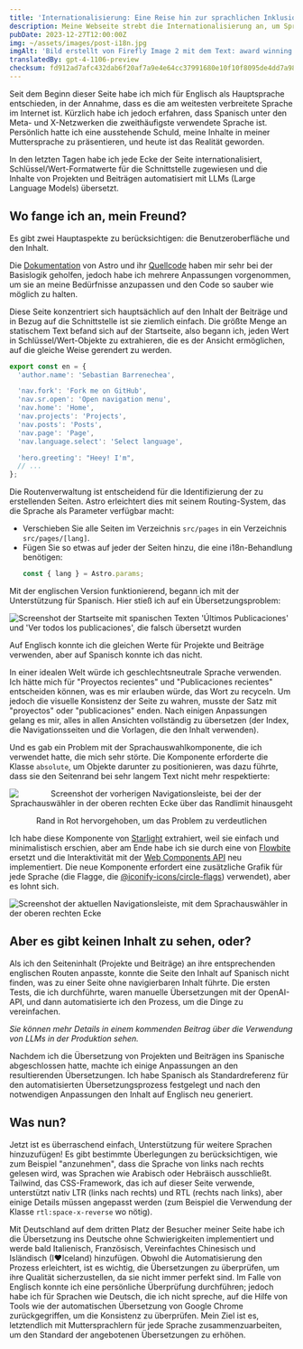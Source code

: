 ```yaml
---
title: 'Internationalisierung: Eine Reise hin zur sprachlichen Inklusion'
description: Meine Webseite strebt die Internationalisierung an, um Sprachbarrieren abzubauen und ein vielfältiges Publikum willkommen zu heißen.
pubDate: 2023-12-27T12:00:00Z
img: ~/assets/images/post-i18n.jpg
imgAlt: 'Bild erstellt von Firefly Image 2 mit dem Text: award winning art, a branched tree made of light rays and energy, dramatic, impactful, colorful, high definition, 4k uhd'
translatedBy: gpt-4-1106-preview
checksum: fd912ad7afc432dab6f20af7a9e4e64cc37991680e10f10f8095de4dd7a98dbb
---
```



Seit dem Beginn dieser Seite habe ich mich für Englisch als Hauptsprache entschieden, in der Annahme, dass es die am weitesten verbreitete Sprache im Internet ist. Kürzlich habe ich jedoch erfahren, dass Spanisch unter den Meta- und X-Netzwerken die zweithäufigste verwendete Sprache ist. Persönlich hatte ich eine ausstehende Schuld, meine Inhalte in meiner Muttersprache zu präsentieren, und heute ist das Realität geworden.

In den letzten Tagen habe ich jede Ecke der Seite internationalisiert, Schlüssel/Wert-Formatwerte für die Schnittstelle zugewiesen und die Inhalte von Projekten und Beiträgen automatisiert mit LLMs (Large Language Models) übersetzt.

## Wo fange ich an, mein Freund?

Es gibt zwei Hauptaspekte zu berücksichtigen: die Benutzeroberfläche und den Inhalt.

Die [Dokumentation](https://docs.astro.build/de/recipes/i18n/) von Astro und ihr [Quellcode](https://github.com/withastro/docs/tree/main/src/i18n) haben mir sehr bei der Basislogik geholfen, jedoch habe ich mehrere Anpassungen vorgenommen, um sie an meine Bedürfnisse anzupassen und den Code so sauber wie möglich zu halten.

Diese Seite konzentriert sich hauptsächlich auf den Inhalt der Beiträge und in Bezug auf die Schnittstelle ist sie ziemlich einfach. Die größte Menge an statischem Text befand sich auf der Startseite, also begann ich, jeden Wert in Schlüssel/Wert-Objekte zu extrahieren, die es der Ansicht ermöglichen, auf die gleiche Weise gerendert zu werden.

```typescript
export const en = {
  'author.name': 'Sebastian Barrenechea',

  'nav.fork': 'Fork me on GitHub',
  'nav.sr.open': 'Open navigation menu',
  'nav.home': 'Home',
  'nav.projects': 'Projects',
  'nav.posts': 'Posts',
  'nav.page': 'Page',
  'nav.language.select': 'Select language',

  'hero.greeting': "Heey! I'm",
  // ...
};
```

Die Routenverwaltung ist entscheidend für die Identifizierung der zu erstellenden Seiten. Astro erleichtert dies mit seinem Routing-System, das die Sprache als Parameter verfügbar macht:

- Verschieben Sie alle Seiten im Verzeichnis `src/pages` in ein Verzeichnis `src/pages/[lang]`.
- Fügen Sie so etwas auf jeder der Seiten hinzu, die eine i18n-Behandlung benötigen:
  ```typescript
  const { lang } = Astro.params;
  ```

Mit der englischen Version funktionierend, begann ich mit der Unterstützung für Spanisch. Hier stieß ich auf ein Übersetzungsproblem:

<Image
  src={WrongEsTranslation}
  alt="Screenshot der Startseite mit spanischen Texten 'Últimos Publicaciones' und 'Ver todos los publicaciones', die falsch übersetzt wurden"
  format="webp"
/>

Auf Englisch konnte ich die gleichen Werte für Projekte und Beiträge verwenden, aber auf Spanisch konnte ich das nicht.

In einer idealen Welt würde ich geschlechtsneutrale Sprache verwenden. Ich hätte mich für "Proyectos recientes" und "Publicaciones recientes" entscheiden können, was es mir erlauben würde, das Wort zu recyceln. Um jedoch die visuelle Konsistenz der Seite zu wahren, musste der Satz mit "proyectos" oder "publicaciones" enden. Nach einigen Anpassungen gelang es mir, alles in allen Ansichten vollständig zu übersetzen (der Index, die Navigationsseiten und die Vorlagen, die den Inhalt verwenden).

Und es gab ein Problem mit der Sprachauswahlkomponente, die ich verwendet hatte, die mich sehr störte. Die Komponente erforderte die Klasse `absolute`, um Objekte darunter zu positionieren, was dazu führte, dass sie den Seitenrand bei sehr langem Text nicht mehr respektierte:

<div align="center">
  <Image
    src={OldNavbar}
    alt="Screenshot der vorherigen Navigationsleiste, bei der der Sprachauswähler in der oberen rechten Ecke über das Randlimit hinausgeht"
    format="webp"
  />
  <p class="italic">Rand in Rot hervorgehoben, um das Problem zu verdeutlichen</p>
</div>

Ich habe diese Komponente von [Starlight](https://starlight.astro.build/de/) extrahiert, weil sie einfach und minimalistisch erschien, aber am Ende habe ich sie durch eine von [Flowbite](https://flowbite.com/docs/components/navbar/#language-dropdown) ersetzt und die Interaktivität mit der [Web Components API](https://web.dev/articles/custom-elements-v1) neu implementiert. Die neue Komponente erfordert eine zusätzliche Grafik für jede Sprache (die Flagge, die [@iconify-icons/circle-flags](https://icon-sets.iconify.design/circle-flags/)) verwendet), aber es lohnt sich.

<Image
  src={NewNavbar}
  alt="Screenshot der aktuellen Navigationsleiste, mit dem Sprachauswähler in der oberen rechten Ecke"
  format="webp"
/>

## Aber es gibt keinen Inhalt zu sehen, oder?

Als ich den Seiteninhalt (Projekte und Beiträge) an ihre entsprechenden englischen Routen anpasste, konnte die Seite den Inhalt auf Spanisch nicht finden, was zu einer Seite ohne navigierbaren Inhalt führte. Die ersten Tests, die ich durchführte, waren manuelle Übersetzungen mit der OpenAI-API, und dann automatisierte ich den Prozess, um die Dinge zu vereinfachen.

_Sie können mehr Details in einem kommenden Beitrag über die Verwendung von LLMs in der Produktion sehen._

Nachdem ich die Übersetzung von Projekten und Beiträgen ins Spanische abgeschlossen hatte, machte ich einige Anpassungen an den resultierenden Übersetzungen. Ich habe Spanisch als Standardreferenz für den automatisierten Übersetzungsprozess festgelegt und nach den notwendigen Anpassungen den Inhalt auf Englisch neu generiert.

## Was nun?

Jetzt ist es überraschend einfach, Unterstützung für weitere Sprachen hinzuzufügen! Es gibt bestimmte Überlegungen zu berücksichtigen, wie zum Beispiel "anzunehmen", dass die Sprache von links nach rechts gelesen wird, was Sprachen wie Arabisch oder Hebräisch ausschließt. Tailwind, das CSS-Framework, das ich auf dieser Seite verwende, unterstützt nativ LTR (links nach rechts) und RTL (rechts nach links), aber einige Details müssen angepasst werden (zum Beispiel die Verwendung der Klasse `rtl:space-x-reverse` wo nötig).

Mit Deutschland auf dem dritten Platz der Besucher meiner Seite habe ich die Übersetzung ins Deutsche ohne Schwierigkeiten implementiert und werde bald Italienisch, Französisch, Vereinfachtes Chinesisch und Isländisch (I♥️Iceland) hinzufügen. Obwohl die Automatisierung den Prozess erleichtert, ist es wichtig, die Übersetzungen zu überprüfen, um ihre Qualität sicherzustellen, da sie nicht immer perfekt sind. Im Falle von Englisch konnte ich eine persönliche Überprüfung durchführen; jedoch habe ich für Sprachen wie Deutsch, die ich nicht spreche, auf die Hilfe von Tools wie der automatischen Übersetzung von Google Chrome zurückgegriffen, um die Konsistenz zu überprüfen. Mein Ziel ist es, letztendlich mit Muttersprachlern für jede Sprache zusammenzuarbeiten, um den Standard der angebotenen Übersetzungen zu erhöhen.
